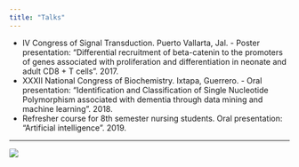 ```yaml
---
title: "Talks"
---
```



- IV Congress of Signal Transduction. Puerto Vallarta, Jal. - Poster presentation: “Differential recruitment of beta-catenin to the promoters of genes associated with proliferation and differentiation in neonate and adult CD8 + T cells”. 2017.
- XXXII National Congress of Biochemistry. Ixtapa, Guerrero. - Oral presentation: “Identification and Classification of Single Nucleotide Polymorphism associated with dementia through data mining and machine learning”. 2018.
- Refresher course for 8th semester nursing students. Oral presentation: "Artificial intelligence". 2019.

***

<img src="images/confe.jpg" align="bottom" style="border-radius: 10%"/>